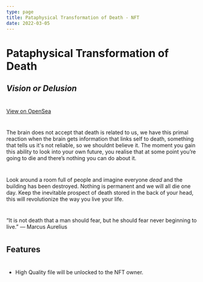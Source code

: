 ```yaml
---
type: page
title: Pataphysical Transformation of Death - NFT
date: 2022-03-05
---
```


# Pataphysical Transformation of Death
## _Vision or Delusion_
#
[View on OpenSea](https://opensea.io/assets/0x495f947276749ce646f68ac8c248420045cb7b5e/27488729900627631050409422309403315001193942116557939542077258669344566542337/)
#
The brain does not accept that death is related to us, we have this primal reaction when the brain gets information that links self to death, something that tells us it's not reliable, so we shouldnt believe it. The moment you gain this ability to look into your own future, you realise that at some point you’re going to die and there’s nothing you can do about it. 
#
Look around a room full of people and imagine everyone _dead_ and the building has been destroyed. Nothing is permanent and we will all die one day. Keep the inevitable prospect of death stored in the back of your head, this will revolutionize the way you live your life. 
#
“It is not death that a man should fear, but he should fear never beginning to live.”
― Marcus Aurelius
#
## Features
#
- High Quality file will be unlocked to the NFT owner.
